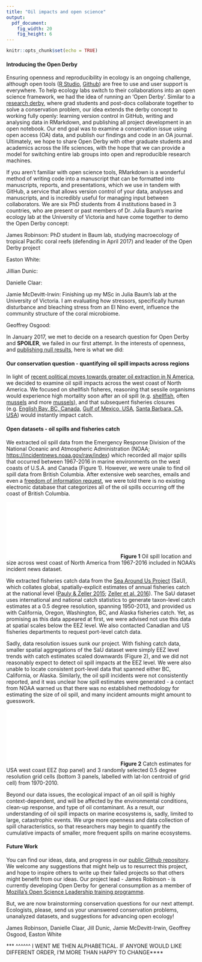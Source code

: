 ```yaml
---
title: "Oil impacts and open science"
output:
  pdf_document:
    fig_width: 20
    fig_height: 6
---
```


```r
knitr::opts_chunk$set(echo = TRUE)
```

#### Introducing the Open Derby

Ensuring openness and reproducibility in ecology is an ongoing challenge, although open tools ([R Studio](http://rmarkdown.rstudio.com/), [Github](https://github.com/)) are free to use and user support is everywhere. To help ecology labs switch to their collaborations into an open science framework, we had the idea of running an 'Open Derby'. Similar to a [research derby](http://www.researchderby.org/what-is-a-research-derby.html), where grad students and post-docs collaborate together to solve a conservation problem, our idea extends the derby concept to working fully openly: learning version control in GitHub, writing and analysing data in RMarkdown, and publishing all project development in an open notebook. Our end goal was to examine a conservation issue using open access (OA) data, and publish our findings and code in an OA journal. Ultimately, we hope to share Open Derby with other graduate students and academics across the life sciences, with the hope that we can provide a model for switching entire lab groups into open and reproducible research machines. 

If you aren't familiar with open science tools, RMarkdown is a wonderful method of writing code into a manuscript that can be formatted into manuscripts, reports, and presentations, which we use in tandem with GitHub, a service that allows version control of your data, analyses and manuscripts, and is incredibly useful for managing input between collaborators. We are six PhD students from 4 institutions based in 3 countries, who are present or past members of Dr. Julia Baum's marine ecology lab at the University of Victoria and have come together to demo the Open Derby concept:

James Robinson: PhD student in Baum lab, studying macroecology of tropical Pacific coral reefs (defending in April 2017) and leader of the Open Derby project

Easton White: 

Jillian Dunic: 

Danielle Claar:

Jamie McDevitt-Irwin: Finishing up my MSc in Julia Baum's lab at the University of Victoria. I am evaluating how stressors, specifically human disturbance and bleaching stress from an El Nino event, influence the community structure of the coral microbiome.  

Geoffrey Osgood: 

In January 2017, we met to decide on a research question for Open Derby and **SPOILER**, we failed in our first attempt. In the interests of openness, and [publishing null results](http://blogs.plos.org/everyone/2015/02/25/positively-negative-new-plos-one-collection-focusing-negative-null-inconclusive-results/), here is what we did:

#### Our conservation question - quantifying oil spill impacts across regions

In light of [recent political moves towards greater oil extraction in N America](https://www.nytimes.com/2017/03/24/business/energy-environment/keystone-oil-pipeline.html?_r=0), we decided to examine oil spill impacts across the west coast of North America. We focused on shellfish fisheres, reasoning that sessile organisms would experience high mortality soon after an oil spill (e.g. [shellfish](http://eg.geoscienceworld.org/content/6/2/90), often [mussels](http://www.sciencedirect.com.ezproxy.library.uvic.ca/science/article/pii/S0269749107004952) and more [mussels](http://www.sciencedirect.com/science/article/pii/S0141113600001033)), and that subsequent fisheries closures (e.g. [English Bay, BC, Canada](http://www.vch.ca/about-us/news/archive/2015-news/fishing-closure-in-response-to-the-english-bay-oil-spill), [Gulf of Mexico, USA](http://sero.nmfs.noaa.gov/deepwater_horizon/closure_info/), [Santa Barbara, CA, USA](https://www.wildlife.ca.gov/OSPR/Science/Laboratories/Chemistry/Special-Projects/Fishery-Closure)) would instantly impact catch. 

#### Open datasets - oil spills and fisheries catch

We extracted oil spill data from the Emergency Response Division of the National Oceanic and Atmospheric Administration (NOAA; [https://incidentnews.noaa.gov/raw/index](https://incidentnews.noaa.gov/raw/index)) which recorded all major spills that occurred between 1967-2016 in marine environments on the west coasts of U.S.A. and Canada (Figure 1). However, we were unale to find oil spill data from British Columbia. After extensive web searches, emails and even a [freedom of information request](https://www.ontario.ca/page/how-make-freedom-information-request), we were told there is no existing electronic database that categorizes all of the oil spills occurring off the coast of British Columbia.  

![](../figures/oil_map_spillsize.pdf)
**Figure 1** Oil spill location and size across west coast of North America from 1967-2016 included in NOAA's incident news dataset.

We extracted fisheries catch data from the [Sea Around Us Project](http://www.seaaroundus.org/) (SaU), which collates global, spatially-explicit estimates of annual fisheries catch at the national level ([Pauly & Zeller 2015](http://www.seaaroundus.org/doc/Researcher+Publications/dzeller/PDF/Papers/2016/Pauly%26Zeller-Global-Catch-Nature-Communications-2016.pdf); [Zeller et al. 2016](http://www.sciencedirect.com/science/article/pii/S0308597X16302421)). The SaU dataset uses international and national catch statistics to generate taxon-level catch estimates at a 0.5 degree resolution, spanning 1950-2013, and provided us with California, Oregon, Washington, BC, and Alaska fisheries catch. Yet, as promising as this data appeared at first, we were advised not use this data at spatial scales below the EEZ level. We also contacted Canadian and US fisheries departments to request port-level catch data. 

Sadly, data resolution issues sunk our project. With fishing catch data, smaller spatial aggregations of the SaU dataset were simply EEZ level trends with catch estimates scaled downwards (Figure 2), and we did not reasonably expect to detect oil spill impacts at the EEZ level. We were also unable to locate consistent port-level data that spanned either BC, California, or Alaska. Similarly, the oil spill incidents were not consistently reported, and it was unclear how spill estimates were generated - a contact from NOAA warned us that there was no established methodology for estimating the size of oil spill, and many incident amounts might amount to guesswork.

![](../figures/EEZ_vs_05degree_catch_trends_USWC_only.pdf)
**Figure 2** Catch estimates for USA west coast EEZ (top panel) and 3 randomly selected 0.5 degree resolution grid cells (bottom 3 panels, labelled with lat-lon centroid of grid cell) from 1970-2010.

Beyond our data issues, the ecological impact of an oil spill is highly context-dependent, and will be affected by the environmental conditions, clean-up response, and type of oil contaminant. As a result, our understanding of oil spill impacts on marine ecosystems is, sadly, limited to large, catastrophic events. We urge more openness and data collection of spill characteristics, so that researchers may begin to quantify the cumulative impacts of smaller, more frequent spills on marine ecosystems.

#### Future Work

You can find our ideas, data, and progress in our [public Github repository](https://github.com/baumlab/open-science-project). We welcome any suggestions that might help us to resurrect this project, and hope to inspire others to write up their failed projects so that others might benefit from our ideas. Our project lead - James Robinson - is currently developing Open Derby for general consumption as a member of [Mozilla's Open Science Leadership training programme](https://mozilla.github.io/leadership-training/projects/). 

But, we are now brainstorming conservation questions for our next attempt. Ecologists, please, send us your unanswered conservation problems, unanalyzed datasets, and suggestions for advancing open ecology!

James Robinson, Danielle Claar, Jill Dunic, Jamie McDevitt-Irwin, Geoffrey Osgood, Easton White

*** ^^^^^^ I WENT ME THEN ALPHABETICAL. IF ANYONE WOULD LIKE DIFFERENT ORDER, I'M MORE THAN HAPPY TO CHANGE****


 